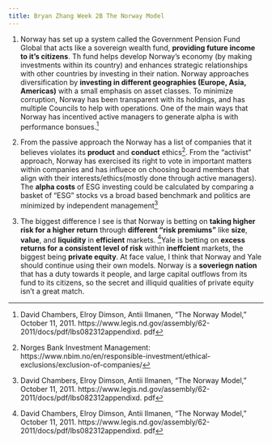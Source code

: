 ```yaml
---
title: Bryan Zhang Week 2B The Norway Model
---
```

1.  Norway has set up a system called the Government Pension Fund Global that acts like a sovereign wealth fund, **providing future income to it's citizens**. Th fund helps develop Norway's economy (by making investments within its country) and enhances strategic relationships with other countries by investing in their nation. Norway approaches diversification by **investing in different geographies (Europe, Asia, Americas)** with a small emphasis on asset classes. To minimize corruption, Norway has been transparent with its holdings, and has multiple Councils to help with operations. One of the main ways that Norway has incentived active managers to generate alpha is with performance bonsues.^[David Chambers, Elroy Dimson, Antii Ilmanen, “The Norway Model,” October 11, 2011.
https://www.legis.nd.gov/assembly/62-2011/docs/pdf/lbs082312appendixd.
pdf]

2. From the passive approach the Norway has a list of companies that it believes violates its **product** and **conduct** ethics^[Norges Bank Investment Management: https://www.nbim.no/en/responsible-investment/ethical-exclusions/exclusion-of-companies/]. From the "activist" approach, Norway has exercised its right to vote in important matters within companies and has influece on choosing board members that align with their interests/ethics(mostly done through active managers). The **alpha costs** of ESG investing could be calculated by comparing a basket of "ESG" stocks vs a broad based benchmark and politics are minimized by independent management^[David Chambers, Elroy Dimson, Antii Ilmanen, “The Norway Model,” October 11, 2011.
https://www.legis.nd.gov/assembly/62-2011/docs/pdf/lbs082312appendixd.
pdf]

3. The biggest difference I see is that Norway is betting on **taking higher risk for a higher return** through **different "risk premiums"** like **size**, **value**, and **liquidity** in **efficient** markets. ^[David Chambers, Elroy Dimson, Antii Ilmanen, “The Norway Model,” October 11, 2011.
https://www.legis.nd.gov/assembly/62-2011/docs/pdf/lbs082312appendixd.
pdf]Yale is betting on **excess returns for a consistent level of risk** within **ineffcient** markets, the biggest being **private equity**. At face value, I think that Norway and Yale should continue using their own models. Norway is a **soveriegn nation** that has a duty towards it people, and large capital outflows from its fund to its citizens, so the secret and illiquid qualities of private equity isn't a great match.


